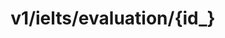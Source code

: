 ---
title: 'v1/ielts/evaluation/{id_}'
openapi: 'GET /v1/ielts/evaluation/{id_}'
description: "Ielts evaluation"
---